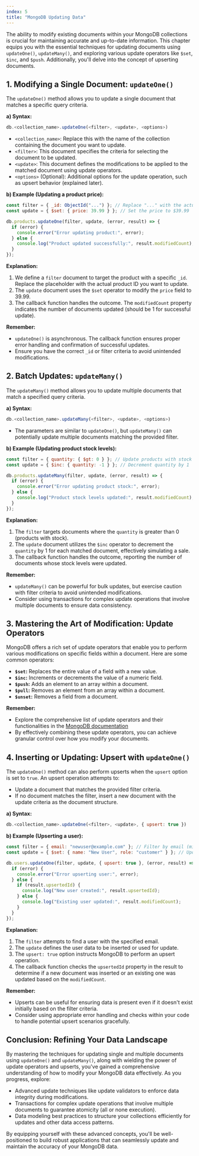 ```yaml
---
index: 5
title: "MongoDB Updating Data"
---
```


The ability to modify existing documents within your MongoDB collections is crucial for maintaining accurate and up-to-date information. This chapter equips you with the essential techniques for updating documents using `updateOne()`, `updateMany()`, and exploring various update operators like `$set`, `$inc`, and `$push`. Additionally, you'll delve into the concept of upserting documents.

## 1. Modifying a Single Document: `updateOne()`

The `updateOne()` method allows you to update a single document that matches a specific query criteria.

**a) Syntax:**

```javascript
db.<collection_name>.updateOne(<filter>, <update>, <options>)
```

- `<collection_name>`: Replace this with the name of the collection containing the document you want to update.
- `<filter>`: This document specifies the criteria for selecting the document to be updated.
- `<update>`: This document defines the modifications to be applied to the matched document using update operators.
- `<options>` (Optional): Additional options for the update operation, such as upsert behavior (explained later).

**b) Example (Updating a product price):**

```javascript
const filter = { _id: ObjectId("...") }; // Replace "..." with the actual product ID
const update = { $set: { price: 39.99 } }; // Set the price to $39.99

db.products.updateOne(filter, update, (error, result) => {
  if (error) {
    console.error("Error updating product:", error);
  } else {
    console.log("Product updated successfully:", result.modifiedCount);
  }
});
```

**Explanation:**

1. We define a `filter` document to target the product with a specific `_id`. Replace the placeholder with the actual product ID you want to update.
2. The `update` document uses the `$set` operator to modify the `price` field to 39.99.
3. The callback function handles the outcome. The `modifiedCount` property indicates the number of documents updated (should be 1 for successful update).

**Remember:**

- `updateOne()` is asynchronous. The callback function ensures proper error handling and confirmation of successful updates.
- Ensure you have the correct `_id` or filter criteria to avoid unintended modifications.

## 2. Batch Updates: `updateMany()`

The `updateMany()` method allows you to update multiple documents that match a specified query criteria.

**a) Syntax:**

```javascript
db.<collection_name>.updateMany(<filter>, <update>, <options>)
```

- The parameters are similar to `updateOne()`, but `updateMany()` can potentially update multiple documents matching the provided filter.

**b) Example (Updating product stock levels):**

```javascript
const filter = { quantity: { $gt: 0 } }; // Update products with stock > 0
const update = { $inc: { quantity: -1 } }; // Decrement quantity by 1

db.products.updateMany(filter, update, (error, result) => {
  if (error) {
    console.error("Error updating product stock:", error);
  } else {
    console.log("Product stock levels updated:", result.modifiedCount);
  }
});
```

**Explanation:**

1. The `filter` targets documents where the `quantity` is greater than 0 (products with stock).
2. The `update` document utilizes the `$inc` operator to decrement the `quantity` by 1 for each matched document, effectively simulating a sale.
3. The callback function handles the outcome, reporting the number of documents whose stock levels were updated.

**Remember:**

- `updateMany()` can be powerful for bulk updates, but exercise caution with filter criteria to avoid unintended modifications.
- Consider using transactions for complex update operations that involve multiple documents to ensure data consistency.

## 3. Mastering the Art of Modification: Update Operators

MongoDB offers a rich set of update operators that enable you to perform various modifications on specific fields within a document. Here are some common operators:

- **`$set`:** Replaces the entire value of a field with a new value.
- **`$inc`:** Increments or decrements the value of a numeric field.
- **`$push`:** Adds an element to an array within a document.
- **`$pull`:** Removes an element from an array within a document.
- **`$unset`:** Removes a field from a document.

**Remember:**

- Explore the comprehensive list of update operators and their functionalities in the [MongoDB documentation](https://www.mongodb.com/docs/manual/reference/operator/update/)
- By effectively combining these update operators, you can achieve granular control over how you modify your documents.

## 4. Inserting or Updating: Upsert with `updateOne()`

The `updateOne()` method can also perform upserts when the `upsert` option is set to `true`. An upsert operation attempts to:

- Update a document that matches the provided filter criteria.
- If no document matches the filter, insert a new document with the update criteria as the document structure.

**a) Syntax:**

```javascript
db.<collection_name>.updateOne(<filter>, <update>, { upsert: true })
```

**b) Example (Upserting a user):**

```javascript
const filter = { email: "newuser@example.com" }; // Filter by email (might not exist)
const update = { $set: { name: "New User", role: "customer" } }; // Update data

db.users.updateOne(filter, update, { upsert: true }, (error, result) => {
  if (error) {
    console.error("Error upserting user:", error);
  } else {
    if (result.upsertedId) {
      console.log("New user created:", result.upsertedId);
    } else {
      console.log("Existing user updated:", result.modifiedCount);
    }
  }
});
```

**Explanation:**

1. The `filter` attempts to find a user with the specified email.
2. The `update` defines the user data to be inserted or used for update.
3. The `upsert: true` option instructs MongoDB to perform an upsert operation.
4. The callback function checks the `upsertedId` property in the result to determine if a new document was inserted or an existing one was updated based on the `modifiedCount`.

**Remember:**

- Upserts can be useful for ensuring data is present even if it doesn't exist initially based on the filter criteria.
- Consider using appropriate error handling and checks within your code to handle potential upsert scenarios gracefully.

## Conclusion: Refining Your Data Landscape

By mastering the techniques for updating single and multiple documents using `updateOne()` and `updateMany()`, along with wielding the power of update operators and upserts, you've gained a comprehensive understanding of how to modify your MongoDB data effectively. As you progress, explore:

- Advanced update techniques like update validators to enforce data integrity during modifications.
- Transactions for complex update operations that involve multiple documents to guarantee atomicity (all or none execution).
- Data modeling best practices to structure your collections efficiently for updates and other data access patterns.

By equipping yourself with these advanced concepts, you'll be well-positioned to build robust applications that can seamlessly update and maintain the accuracy of your MongoDB data.
